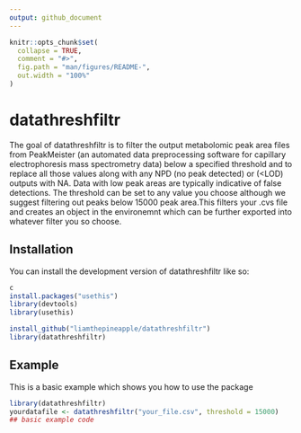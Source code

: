 ```yaml
---
output: github_document
---
```


<!-- README.md is generated from README.Rmd. Please edit that file -->

```r
knitr::opts_chunk$set(
  collapse = TRUE,
  comment = "#>",
  fig.path = "man/figures/README-",
  out.width = "100%"
)
```

# datathreshfiltr

<!-- badges: start -->
<!-- badges: end -->

The goal of datathreshfiltr is to filter the output metabolomic peak area files from PeakMeister (an automated data preprocessing software for capillary electrophoresis mass spectrometry data) below a specified threshold and to replace all those values along with any NPD (no peak detected) or (<LOD) outputs with NA. Data with low peak areas are typically indicative of false detections. The threshold can be set to any value you choose although we suggest filtering out peaks below 15000 peak area.This filters your .cvs file and creates an object in the environemnt which can be further exported into whatever filter you so choose.

## Installation

You can install the development version of datathreshfiltr like so:

``` r
c
install.packages("usethis")
library(devtools)
library(usethis)

install_github("liamthepineapple/datathreshfiltr")
library(datathreshfiltr)
```

## Example

This is a basic example which shows you how to use the package

```r
library(datathreshfiltr)
yourdatafile <- datathreshfiltr("your_file.csv", threshold = 15000)
## basic example code
```
